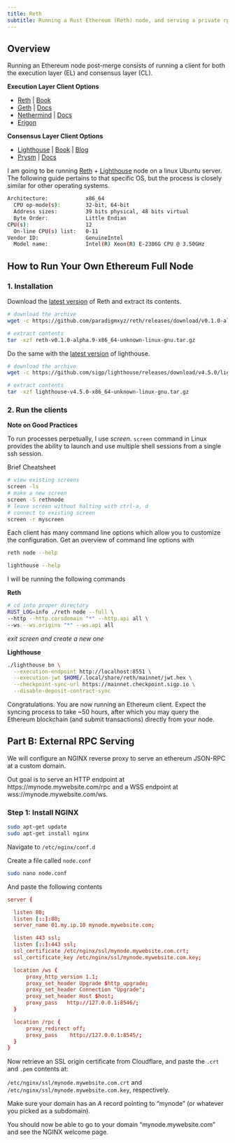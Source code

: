 ```yaml
---
title: Reth
subtitle: Running a Rust Ethereum (Reth) node, and serving a private rpc.
---
```


## Overview

Running an Ethereum node post-merge consists of running a client for both the execution layer (EL) and consensus layer (CL).

**Execution Layer Client Options**

- [Reth](https://github.com/paradigmxyz/reth) | [Book](https://paradigmxyz.github.io/reth/)
- [Geth](https://github.com/ethereum/go-ethereum) | [Docs](https://geth.ethereum.org/docs/fundamentals/command-line-options)
- [Nethermind](https://github.com/NethermindEth/nethermind) | [Docs](https://docs.nethermind.io/nethermind/)
- [Erigon](https://github.com/ledgerwatch/erigon)

**Consensus Layer Client Options**

- [Lighthouse](https://github.com/sigp/lighthouse) | [Book](https://lighthouse-book.sigmaprime.io/) | [Blog](https://lighthouse-blog.sigmaprime.io/)
- [Prysm](https://github.com/prysmaticlabs/prysm) | [Docs](https://docs.prylabs.network/docs/getting-started)

I am going to be running [Reth](https://github.com/paradigmxyz/reth) + [Lighthouse](https://github.com/sigp/lighthouse) node on a linux Ubuntu server. The following guide pertains to that specific OS, but the process is closely similar for other operating systems.

```bash
Architecture:            x86_64
  CPU op-mode(s):        32-bit, 64-bit
  Address sizes:         39 bits physical, 48 bits virtual
  Byte Order:            Little Endian
CPU(s):                  12
  On-line CPU(s) list:   0-11
Vendor ID:               GenuineIntel
  Model name:            Intel(R) Xeon(R) E-2386G CPU @ 3.50GHz
```

## How to Run Your Own Ethereum Full Node

### 1. Installation

Download the [latest version](https://github.com/paradigmxyz/reth/releases) of Reth and extract its contents.
```bash
# download the archive
wget -c https://github.com/paradigmxyz/reth/releases/download/v0.1.0-alpha.9/reth-v0.1.0-alpha.9-x86_64-unknown-linux-gnu.tar.gz

# extract contents
tar -xzf reth-v0.1.0-alpha.9-x86_64-unknown-linux-gnu.tar.gz
```

Do the same with the [latest version](https://github.com/sigp/lighthouse/releases/tag/v4.5.0) of lighthouse.
```bash
# download the archive
wget -c https://github.com/sigp/lighthouse/releases/download/v4.5.0/lighthouse-v4.5.0-x86_64-unknown-linux-gnu.tar.gz

# extract contents
tar -xzf lighthouse-v4.5.0-x86_64-unknown-linux-gnu.tar.gz
```

### 2. Run the clients

**Note on Good Practices**

To run processes perpetually, I use *screen*. `screen` command in Linux provides the ability to launch and use multiple shell sessions from a single ssh session. 

Brief Cheatsheet
```bash
# view existing screens
screen -ls
# make a new screen
screen -S rethnode
# leave screen without halting with ctrl-a, d 
# connect to existing screen
screen -r myscreen
```


Each client has many command line options which allow you to customize the configuration. Get an overview of command line options with 
```bash
reth node --help

lighthouse --help
```

I will be running the following commands

**Reth**
```bash
# cd into proper directory
RUST_LOG=info ./reth node --full \
--http --http.corsdomain "*" --http.api all \
--ws --ws.origins "*" --ws.api all 
```
*exit screen and create a new one*

**Lighthouse**
```bash
./lighthouse bn \
  --execution-endpoint http://localhost:8551 \
  --execution-jwt $HOME/.local/share/reth/mainnet/jwt.hex \
  --checkpoint-sync-url https://mainnet.checkpoint.sigp.io \
  --disable-deposit-contract-sync
```

Congratulations. You are now running an Ethereum client. Expect the syncing process to take ~50 hours, after which you may query the Ethereum blockchain (and submit transactions) directly from your node.

## Part B: External RPC Serving

We will configure an NGINX reverse proxy to serve an ethereum JSON-RPC at a custom domain.

Out goal is to serve an HTTP endpoint at https://mynode.mywebsite.com/rpc and a WSS endpoint at wss://mynode.mywebsite.com/ws.

### Step 1: Install NGINX

```bash
sudo apt-get update
sudo apt-get install nginx 
```

Navigate to `/etc/nginx/conf.d`

Create a file called `node.conf`

```bash
sudo nano node.conf 
```

And paste the following contents

```conf
server {

  listen 80;
  listen [::]:80;
  server_name 01.my.ip.10 mynode.mywebsite.com;

  listen 443 ssl;
  listen [::]:443 ssl;
  ssl_certificate /etc/nginx/ssl/mynode.mywebsite.com.crt;
  ssl_certificate_key /etc/nginx/ssl/mynode.mywebsite.com.key;

  location /ws {
      proxy_http_version 1.1;
      proxy_set_header Upgrade $http_upgrade;
      proxy_set_header Connection "Upgrade";
      proxy_set_header Host $host;
      proxy_pass   http://127.0.0.1:8546/;
  }

  location /rpc {
      proxy_redirect off;
      proxy_pass    http://127.0.0.1:8545/;
  }
}
```

Now retrieve an SSL origin certificate from Cloudflare, and paste the `.crt` and `.pem` contents at:

`/etc/nginx/ssl/mynode.mywebsite.com.crt` and `/etc/nginx/ssl/mynode.mywebsite.com.key`, respectively.

Make sure your domain has an *A* record pointing to "mynode" (or whatever you picked as a subdomain).

You should now be able to go to your domain "mynode.mywebsite.com" and see the NGINX welcome page.
